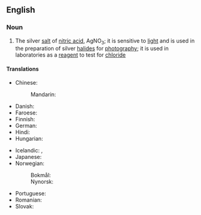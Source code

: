 ==English==

===Noun===
{{wikipedia}}
{{en-noun|-}}

# {{lb|en|inorganic compound}} The silver [[salt]] of [[nitric acid]], AgNO<sub>3</sub>; it is sensitive to [[light]] and is used in the preparation of silver [[halide]]s for [[photography]]; it is used in laboratories as a [[reagent]] to test for [[chloride]]

====Translations====
{{trans-top|silver salt of nitric acid, AgNO<sub>3</sub>}}
* Chinese:
*: Mandarin: {{t+|cmn|硝酸银|tr=xiāosuānyín}}
* Danish: {{t|da|sølvnitrat|n}}
* Faroese: {{t|fo|silvurnitrat|n}}
* Finnish: {{t|fi|hopeanitraatti}}
* German: {{t|de|Silbernitrat|n}}
* Hindi: {{t|hi|चाँदी भूयातती}}
* Hungarian: {{t+|hu|ezüst-nitrát}}
{{trans-mid}}
* Icelandic: {{t|is|vítissteinn|m}}, {{t|is|silfurnítrat|n}}
* Japanese: {{t|ja|硝酸銀|tr=しょうさんぎん, shōsangin}}
* Norwegian:
*: Bokmål: {{t|nb|sølvnitrat|n}}
*: Nynorsk: {{t|nn|sølvnitrat|n}}
* Portuguese: {{t|pt|nitrato de prata}}
* Romanian: {{t+|ro|nitrat de argint|m}}
* Slovak: {{t|sk|dusičnan strieborný|m}}
{{trans-bottom}}